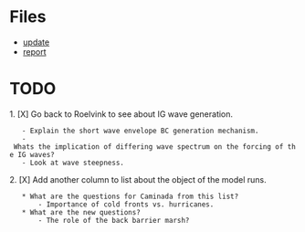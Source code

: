 = Files =
* [[file:~/Documents/Meetings/Research Group/2017-04-28/update.odp|update]]
* [[file:~/Documents/05_meetings/Research Group/2017-04-28/report.pdf|report]]

= TODO =
1. [X] Go back to Roelvink to see about IG wave generation.
	- Explain the short wave envelope BC generation mechanism.
	- Whats the implication of differing wave spectrum on the forcing of the IG waves?
	- Look at wave steepness.

2. [X] Add another column to list about the object of the model runs.
	* What are the questions for Caminada from this list?
		- Importance of cold fronts vs. hurricanes.
	* What are the new questions?
		- The role of the back barrier marsh?
